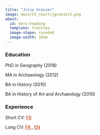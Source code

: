 ```yaml
---
title: "Julie Gravier"
image: docs/CV_court/jgravier2.png
about:
  id: hero-heading
  template: trestles
  image-shape: rounded
  image-width: 15em
---
```


::: {#hero-heading}
### Education

PhD in Geography (2018)

MA in Archaeology (2012)

BA in History (2010)

BA in History of Art and Archaeology (2010)


### Experience

Short CV: <a href="docs/CV_court/cv_court_202310.pdf" style="color:#BA2E00;"> FR </a>

Long CV: <a href="docs/CV_long/cv_long_202310.pdf" style="color:#BA2E00;"> FR </a>, <a href="https://geographie-cites.cnrs.fr/en/members/julie-gravier/" style="color:#BA2E00;"> EN </a>

:::


